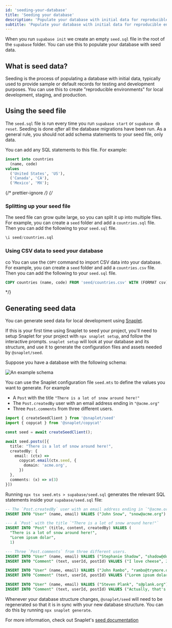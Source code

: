 ```yaml
---
id: 'seeding-your-database'
title: 'Seeding your database'
description: 'Populate your database with initial data for reproducible environments across local and testing.'
subtitle: 'Populate your database with initial data for reproducible environments across local and testing.'
---
```


When you run `supabase init` we create an empty `seed.sql` file in the root of the `supabase` folder. You can use this to populate your database with seed data.

## What is seed data?

Seeding is the process of populating a database with initial data, typically used to provide sample or default records for testing and development purposes. You can use this to create "reproducible environments" for local development, staging, and production.

## Using the seed file

The `seed.sql` file is run every time you run `supabase start` or `supabase db reset`. Seeding is done _after_ all the database migrations have been run. As a general rule, you should not add schema statements to your seed file, only data.

You can add any SQL statements to this file. For example:

```sql supabase/seed.sql
insert into countries
  (name, code)
values
  ('United States', 'US'),
  ('Canada', 'CA'),
  ('Mexico', 'MX');
```

{/* prettier-ignore */}
{/*

### Splitting up your seed file

The seed file can grow quite large, so you can split it up into multiple files. For example, you can create a `seed` folder and add a `countries.sql` file. Then you can add the following to your `seed.sql` file.

```sql supabase/seed.sql
\i seed/countries.sql
```

### Using CSV data to seed your database

co
You can use the `COPY` command to import CSV data into your database. For example, you can create a `seed` folder and add a `countries.csv` file. Then you can add the following to your `seed.sql` file.

```sql supabase/seed.sql
COPY countries (name, code) FROM 'seed/countries.csv' WITH (FORMAT csv);
```

\*/}

## Generating seed data

You can generate seed data for local development using [Snaplet](https://www.snaplet.dev/).

If this is your first time using Snaplet to seed your project, you'll need to setup Snaplet
for your project with `npx snaplet setup`, and follow the interactive prompts. `snaplet setup`
will look at your database and its structure, and use it to generate the configuration files
and assets needed by `@snaplet/seed`.

Suppose you have a database with the following schema:

![An example schema](/docs/img/guides/cli/snaplet-example-schema.png)

You can use the Snaplet configuration file `seed.mts` to define the values you want to generate. For example

- A `Post` with the title `"There is a lot of snow around here!"`
- The `Post.createdBy` user with an email address ending in `"@acme.org"`
- Three `Post.comments` from three different users.

```ts seed.mts
import { createSeedClient } from '@snaplet/seed'
import { copycat } from '@snaplet/copycat'

const seed = await createSeedClient();

await seed.posts([{
  title: "There is a lot of snow around here!",
  createdBy: {
    email: (ctx) =>
      copycat.email(ctx.seed, {
        domain: 'acme.org',
      })
  },
  comments: (x) => x(3)
}])
```

Running `npx tsx seed.mts > supabase/seed.sql` generates the relevant SQL statements inside your `supabase/seed.sql` file:

```sql
-- The `Post.createdBy` user with an email address ending in `"@acme.org"`
INSERT INTO "User" (name, email) VALUES ("John Snow", "snow@acme.org")

--- A `Post` with the title `"There is a lot of snow around here!"`
INSERT INTO "Post" (title, content, createdBy) VALUES (
  "There is a lot of snow around here!",
  "Lorem ipsum dolar",
  1)

--- Three `Post.comments` from three different users.
INSERT INTO "User" (name, email) VALUES ("Stephanie Shadow", "shadow@domain.com")
INSERT INTO "Comment" (text, userId, postId) VALUES ("I love cheese", 2, 1)

INSERT INTO "User" (name, email) VALUES ("John Rambo", "rambo@trymore.dev")
INSERT INTO "Comment" (text, userId, postId) VALUES ("Lorem ipsum dolar sit", 3, 1)

INSERT INTO "User" (name, email) VALUES ("Steven Plank", "s@plank.org")
INSERT INTO "Comment" (text, userId, postId) VALUES ("Actually, that's not correct...", 4, 1)
```

Whenever your database structure changes, `@snaplet/seed` will need to be regenerated so that it is
in sync with your new database structure. You can do this by running `npx snaplet generate`.

For more information, check out Snaplet's [seed documentation](https://docs.snaplet.dev/core-concepts/seed)
